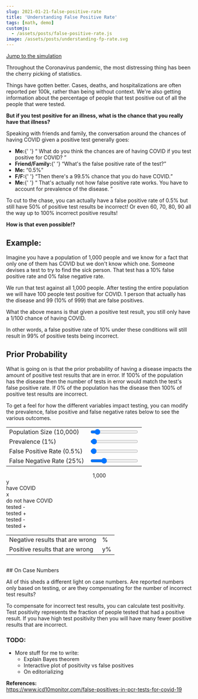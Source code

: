 ```yaml
---
slug: 2021-01-21-false-positive-rate
title: 'Understanding False Positive Rate'
tags: [math, demo]
customjs:
  - /assets/posts/false-positive-rate.js
image: /assets/posts/understanding-fp-rate.svg
---
```



[Jump to the simulation](#prior-probability)

Throughout the Coronavirus pandemic, the most distressing thing has been the cherry picking of statistics.

Things have gotten better. Cases, deaths, and hospitalizations are often reported per 100k, rather than being without context. We're also getting information about the percentage of people that test positive out of all the people that were tested.

**But if you test positive for an illness, what is the chance that you really have that illness?**

<!--truncate-->

Speaking with friends and family, the conversation around the chances of having COVID given a positive test generally goes:

<ul class="dialogue">
  <li>
    <strong>Me:</strong>{' '}
    <q>
      What do you think the chances are of having COVID if you test positive for
      COVID?
    </q>
  </li>
  <li>
    <strong>Friend/Family:</strong>{' '}
    <q>What's the false positive rate of the test?</q>
  </li>
  <li>
    <strong>Me:</strong> <q>0.5%</q>
  </li>
  <li>
    <strong>F/F:</strong>{' '}
    <q>Then there's a 99.5% chance that you do have COVID.</q>
  </li>
  <li>
    <strong>Me:</strong>{' '}
    <q>
      That's actually not how false positive rate works. You have to account for
      prevalence of the disease.
    </q>
  </li>
</ul>

To cut to the chase, you can actually have a false positive rate of 0.5% but still have 50% of positive test results be incorrect! Or even 60, 70, 80, 90 all the way up to 100% incorrect positive results!

**How is that even possible!?**

## Example:

Imagine you have a population of 1,000 people and we know for a fact that only one of them has COVID but we don't know which one. Someone devises a test to try to find the sick person. That test has a 10% false positive rate and 0% false negative rate.

We run that test against all 1,000 people. After testing the entire population we will have 100 people test positive for COVID. 1 person that actually has the disease and 99 (10% of 999) that are false positives.

What the above means is that given a positive test result, you still only have a 1/100 chance of having COVID.

In other words, a false positive rate of 10% under these conditions will still result in 99% of positive tests being incorrect.

## Prior Probability

What is going on is that the prior probability of having a disease impacts the amount of positive test results that are in error. If 100% of the population has the disease then the number of tests in error would match the test's false positive rate. If 0% of the population has the disease then 100% of positive test results are incorrect.

To get a feel for how the different variables impact testing, you can modify the prevalence, false positive and false negative rates below to see the various outcomes.

<table class="demo-controls">
  <tbody>
    <tr>
      <td>
        <label for="pop-ctrl">
          Population Size (<span id="pop-legend">10,000</span>)
        </label>
      </td>
      <td>
        <input
          type="range"
          id="pop-ctrl"
          min="1000"
          max="100000"
          value="10000"
          step="1000"
        ></input>
      </td>
    </tr>
    <tr>
      <td>
        <label for="prevalence-ctrl">
          Prevalence (<span id="prevalence-legend">1</span>%)
        </label>
      </td>
      <td>
        <input
          type="range"
          id="prevalence-ctrl"
          min="0"
          max="100"
          value="1"
        ></input>
      </td>
    </tr>
    <tr>
      <td>
        <label for="fp-rate-ctrl">
          False Positive Rate (<span id="fp-rate-legend">0.5</span>%)
        </label>
      </td>
      <td>
        <input
          type="range"
          id="fp-rate-ctrl"
          max="100"
          min="0"
          value="0.5"
          step="0.5"
        ></input>
      </td>
    </tr>
    <tr>
      <td>
        <label for="fn-rate-ctrl">
          False Negative Rate (<span id="fn-rate-legend">25</span>%)
        </label>
      </td>
      <td>
        <input
          type="range"
          id="fn-rate-ctrl"
          max="100"
          min="0"
          value="25"
          step="1"
        ></input>
      </td>
    </tr>
  </tbody>
</table>
<div class="full-info-box">
  <center class="pop-readout">
    <span>
      <span class="pop-num" id="pop-value">
        1,000
      </span>
      <span class="person">
        <div class="head"></div>
        <div class="body"></div>
        <div class="left-arm-divider"></div>
        <div class="right-arm-divider"></div>
      </span>
    </span>
  </center>
  <center class="top-bar">
    <div class="vertical-bar"></div>
  </center>
  <div class="have-not-have">
    <div class="prevalence left">
      <div class="vertical-bar"></div>
      <div class="readout">
        <span id="infected-value">y</span>
      </div>
      <div class="readout">have COVID</div>
      <div class="vertical-bar"></div>
    </div>
    <div class="not-have right">
      <div class="vertical-bar"></div>
      <div class="clear"></div>
      <div class="readout">
        <span id="healthy-value">x</span>
      </div>
      <div class="readout">do not have COVID</div>
      <div class="vertical-bar"></div>
      <div class="clear"></div>
    </div>
    <div class="clear"></div>
  </div>
  <div class="pos-neg">
    <div class="infected-tree">
      <div class="left">
        <div class="vertical-bar"></div>
        <div class="readout">
          <span id="false-neg-value"></span>
        </div>
        <div class="readout">tested -</div>
      </div>
      <div class="right">
        <div class="vertical-bar"></div>
        <div class="clear"></div>
        <div class="readout">
          <span id="true-pos-value"></span>
        </div>
        <div class="readout">tested +</div>
        <div class="clear"></div>
      </div>
      <div class="clear"></div>
    </div>
    <div class="healthy-tree">
      <div class="left">
        <div class="vertical-bar"></div>
        <div class="readout">
          <span id="true-neg-value"></span>
        </div>
        <div class="readout">tested -</div>
      </div>
      <div class="right">
        <div class="vertical-bar"></div>
        <div class="clear"></div>
        <div class="readout">
          <span id="false-pos-value"></span>
        </div>
        <div class="readout">tested +</div>
        <div class="clear"></div>
      </div>
    </div>
  </div>
</div>
<table class="final-stats">
  <tbody>
    <tr>
      <td>Negative results that are wrong </td>
      <td>
        <span id="negative-wrong-value"></span>%
      </td>
    </tr>
    <tr>
      <td>Positive results that are wrong </td>
      <td>
        <span id="positive-wrong-value">y</span>%
      </td>
    </tr>
  </tbody>
</table>
<br />
## On Case Numbers

All of this sheds a different light on case numbers. Are reported numbers only based on testing, or are they compensating for the number of incorrect test results?

To compensate for incorrect test results, you can calculate test positivity. Test positivity represents the fraction of people tested that had a positive result. If you have high test positivity then you will have many fewer positive results that are incorrect.

### TODO:

- More stuff for me to write:
  - Explain Bayes theorem
  - Interactive plot of positivity vs false positives
  - On editorializing

**References:**<br/>
https://www.icd10monitor.com/false-positives-in-pcr-tests-for-covid-19<br/>
